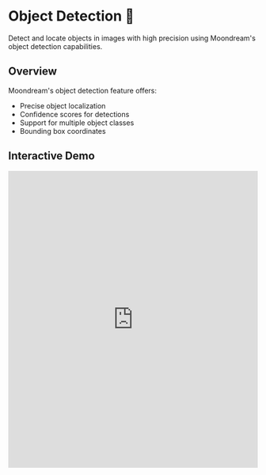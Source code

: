 # Object Detection 🚧


<Callout type="info">
  Detect and locate objects in images with high precision using Moondream's object detection capabilities.
</Callout>

## Overview

Moondream's object detection feature offers:
- Precise object localization
- Confidence scores for detections
- Support for multiple object classes
- Bounding box coordinates

## Interactive Demo

<iframe 
  src="https://moondream.ai/playground?feature=detect" 
  width="100%" 
  height="600px" 
  frameBorder="0"
  style={{ borderRadius: '8px', boxShadow: '0 4px 6px -1px rgb(0 0 0 / 0.1)' }}
/>

## Implementation Guide

<Steps>
### 1. Initialize the API Client
<Tabs items={['Python', 'JavaScript', 'TypeScript']}>
  <Tabs.Tab>
    ```python
    from moondream import MoondreamAPI
    
    api = MoondreamAPI()
    ```
  </Tabs.Tab>
  <Tabs.Tab>
    ```javascript
    import { MoondreamAPI } from 'moondream';
    
    const api = new MoondreamAPI();
    ```
  </Tabs.Tab>
  <Tabs.Tab>
    ```typescript
    import { MoondreamAPI } from 'moondream';
    
    const api = new MoondreamAPI();
    ```
  </Tabs.Tab>
</Tabs>

### 2. Prepare Your Request
<Tabs items={['Python', 'JavaScript', 'TypeScript']}>
  <Tabs.Tab>
    ```python
    request = DetectRequest(
        image_url="https://example.com/image.jpg",
        object="person"  # Object class to detect
    )
    ```
  </Tabs.Tab>
  <Tabs.Tab>
    ```javascript
    const request = {
      imageUrl: "https://example.com/image.jpg",
      object: "person"  // Object class to detect
    };
    ```
  </Tabs.Tab>
  <Tabs.Tab>
    ```typescript
    const request: DetectRequest = {
      imageUrl: "https://example.com/image.jpg",
      object: "person"  // Object class to detect
    };
    ```
  </Tabs.Tab>
</Tabs>

### 3. Detect Objects
<Tabs items={['Python', 'JavaScript', 'TypeScript']}>
  <Tabs.Tab>
    ```python
    # Detect objects
    response = await api.detect_object(
        image_url="https://example.com/image.jpg",
        object="person"
    )
    
    # Process results
    for detection in response.result:
        confidence = detection['confidence']
        bbox = detection['bbox']  # [x1, y1, x2, y2]
        print(f"Found object with {confidence:.2f} confidence at {bbox}")
    ```
  </Tabs.Tab>
  <Tabs.Tab>
    ```javascript
    // Detect objects
    const response = await api.detectObject({
      imageUrl: "https://example.com/image.jpg",
      object: "person"
    });
    
    // Process results
    response.result.forEach(detection => {
      const { confidence, bbox } = detection;
      console.log(`Found object with ${confidence.toFixed(2)} confidence at ${bbox}`);
    });
    ```
  </Tabs.Tab>
  <Tabs.Tab>
    ```typescript
    interface Detection {
      confidence: number;
      bbox: [number, number, number, number];
    }

    // Detect objects
    const response = await api.detectObject({
      imageUrl: "https://example.com/image.jpg",
      object: "person"
    });
    
    // Process results
    response.result.forEach((detection: Detection) => {
      const { confidence, bbox } = detection;
      console.log(`Found object with ${confidence.toFixed(2)} confidence at ${bbox}`);
    });
    ```
  </Tabs.Tab>
</Tabs>
</Steps>

## Best Practices

<Callout type="warning">
  For best results, ensure images are clear and well-lit. Consider using confidence thresholds to filter detections.
</Callout>

- Set appropriate confidence thresholds
- Process high-resolution images
- Consider object size and visibility
- Handle multiple detections appropriately

## Example Use Cases

1. **Security & Surveillance**
   - Person detection
   - Object tracking
   - Intrusion detection

2. **Retail Analytics**
   - Product detection
   - Shelf monitoring
   - Customer behavior analysis

3. **Smart Cities**
   - Vehicle detection
   - Pedestrian counting
   - Traffic monitoring

## Error Handling

<Tabs items={['Python', 'JavaScript', 'TypeScript']}>
  <Tabs.Tab>
    ```python
    try:
        response = await api.detect_object(
            image_url="https://example.com/image.jpg",
            object="person"
        )
    except InvalidImageError:
        print("Invalid image URL or format")
    except APIError as e:
        print(f"API error: {str(e)}")
    except Exception as e:
        print(f"Unexpected error: {str(e)}")
    ```
  </Tabs.Tab>
  <Tabs.Tab>
    ```javascript
    try {
      const response = await api.detectObject({
        imageUrl: "https://example.com/image.jpg",
        object: "person"
      });
    } catch (error) {
      if (error instanceof InvalidImageError) {
        console.error("Invalid image URL or format");
      } else if (error instanceof APIError) {
        console.error(`API error: ${error.message}`);
      } else {
        console.error(`Unexpected error: ${error.message}`);
      }
    }
    ```
  </Tabs.Tab>
  <Tabs.Tab>
    ```typescript
    try {
      const response = await api.detectObject({
        imageUrl: "https://example.com/image.jpg",
        object: "person"
      });
    } catch (error) {
      if (error instanceof InvalidImageError) {
        console.error("Invalid image URL or format");
      } else if (error instanceof APIError) {
        console.error(`API error: ${error.message}`);
      } else {
        console.error(`Unexpected error: ${error.message}`);
      }
    }
    ```
  </Tabs.Tab>
</Tabs>

## Related Resources

- [Getting Started Guide](/docs/getting-started)
- [API Reference](/docs/api-reference)
- [Example Projects](/docs/examples) 